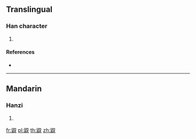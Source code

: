 {{character info/new}}
==Translingual==

===Han character===
{{Han char|rn=208|rad=鼠|as=09|sn=22|four=73734|canj=HVJCK}}

# {{defn|Han|sort=鼠09}}

====References====
* {{Han ref|kx=1529.110|dkj=48465|dj=2065.270|hdz=74776.200|uh=9F35|ud=40757|bh=F7C9|bd=63433}}

----

==Mandarin==

===Hanzi===
{{cmn-hanzi|pin=[[tú]] ([[tu2]])|wg=t'u<sup>2</sup>}}

# {{defn|lang=cmn|sort=鼠09}}

[[fr:鼵]]
[[pl:鼵]]
[[th:鼵]]
[[zh:鼵]]